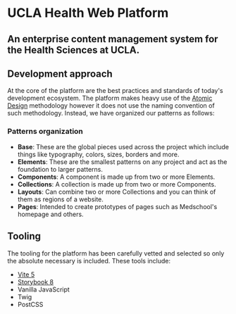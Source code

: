 
<Meta title="Getting started/Intro" />

# UCLA Health Web Platform

## An enterprise content management system for the Health Sciences at UCLA.

## Development approach
At the core of the platform are the best practices and standards of today's development ecosystem.
The platform makes heavy use of the [Atomic Design](https://atomicdesign.bradfrost.com/table-of-contents/) methodology however it does not use the naming convention of such methodology. Instead, we have organized our patterns as follows:

### Patterns organization

* **Base**: These are the global pieces used across the project which include things like typography, colors, sizes, borders and more.
* **Elements**: These are the smallest patterns on any project and act as the foundation to larger patterns.
* **Components**: A component is made up from two or more Elements.
* **Collections**: A collection is made up from two or more Components.
* **Layouts**: Can combine two or more Collections and you can think of them as regions of a website.
* **Pages**: Intended to create prototypes of pages such as Medschool's homepage and others.

## Tooling
The tooling for the platform has been carefully vetted and selected so only the absolute necessary is included. These tools include:

* [Vite 5](https://vite.dev/)
* [Storybook 8](https://storybook.js.org/)
* Vanilla JavaScript
* Twig
* PostCSS
